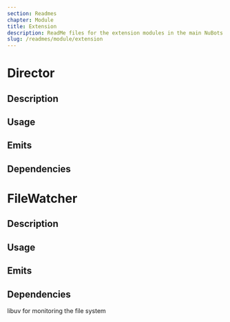 ```yaml
---
section: Readmes
chapter: Module
title: Extension
description: ReadMe files for the extension modules in the main NuBots codebase
slug: /readmes/module/extension
---
```


# Director

## Description

## Usage

## Emits

## Dependencies
# FileWatcher

## Description

## Usage

## Emits

## Dependencies

libuv for monitoring the file system
